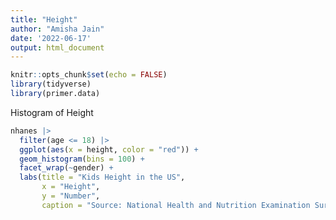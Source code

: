 ```yaml
---
title: "Height"
author: "Amisha Jain"
date: '2022-06-17'
output: html_document
---
```


```r
knitr::opts_chunk$set(echo = FALSE)
library(tidyverse)
library(primer.data)
```

Histogram of Height

```r
nhanes |> 
  filter(age <= 18) |> 
  ggplot(aes(x = height, color = "red")) + 
  geom_histogram(bins = 100) +
  facet_wrap(~gender) +
  labs(title = "Kids Height in the US", 
       x = "Height", 
       y = "Number", 
       caption = "Source: National Health and Nutrition Examination Survey")
```

